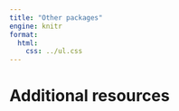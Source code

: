 ```yaml
---
title: "Other packages"
engine: knitr
format:
  html:
    css: ../ul.css
---
```


# Additional resources
